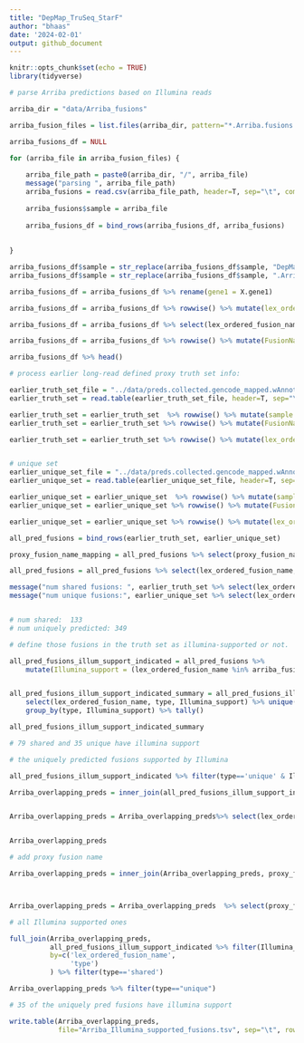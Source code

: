 ```yaml
---
title: "DepMap_TruSeq_StarF"
author: "bhaas"
date: '2024-02-01'
output: github_document
---
```


```r
knitr::opts_chunk$set(echo = TRUE)
library(tidyverse)
```


```r

# parse Arriba predictions based on Illumina reads

arriba_dir = "data/Arriba_fusions"

arriba_fusion_files = list.files(arriba_dir, pattern="*.Arriba.fusions.tsv.gz")

arriba_fusions_df = NULL

for (arriba_file in arriba_fusion_files) {
    
    arriba_file_path = paste0(arriba_dir, "/", arriba_file)
    message("parsing ", arriba_file_path)
    arriba_fusions = read.csv(arriba_file_path, header=T, sep="\t", com='')
    
    arriba_fusions$sample = arriba_file
    
    arriba_fusions_df = bind_rows(arriba_fusions_df, arriba_fusions)
    
    
}

arriba_fusions_df$sample = str_replace(arriba_fusions_df$sample, "DepMap_v1v2mrgd_", "")
arriba_fusions_df$sample = str_replace(arriba_fusions_df$sample, ".Arriba.fusions.tsv.gz", "")

arriba_fusions_df = arriba_fusions_df %>% rename(gene1 = X.gene1)

arriba_fusions_df = arriba_fusions_df %>% rowwise() %>% mutate(lex_ordered_fusion_name = paste0(sample, "|", paste0(collapse="--", sort(c(gene1, gene2)))))

arriba_fusions_df = arriba_fusions_df %>% select(lex_ordered_fusion_name, sample, gene1, gene2, confidence, split_reads1, split_reads2)

arriba_fusions_df = arriba_fusions_df %>% rowwise() %>% mutate(FusionName = paste0(collapse="--", c(gene1, gene2) ) )

arriba_fusions_df %>% head()

```


```r

# process earlier long-read defined proxy truth set info:

earlier_truth_set_file = "../data/preds.collected.gencode_mapped.wAnnot.filt.pass.proxy_assignments.byProgAgree.min_2.truth_set"
earlier_truth_set = read.table(earlier_truth_set_file, header=T, sep="\t") %>% mutate(type='shared')

earlier_truth_set = earlier_truth_set  %>% rowwise() %>% mutate(sample = str_split(proxy_fusion_name, "\\|")[[1]][1])
earlier_truth_set = earlier_truth_set %>% rowwise() %>% mutate(FusionName = str_split(proxy_fusion_name, "\\|")[[1]][2])

earlier_truth_set = earlier_truth_set %>% rowwise() %>% mutate(lex_ordered_fusion_name = paste0(sample, "|", paste0(collapse="--", sort(str_split(FusionName, "--")[[1]])))) 


# unique set
earlier_unique_set_file = "../data/preds.collected.gencode_mapped.wAnnot.filt.pass.proxy_assignments.byProgAgree.min_2.unique_set"
earlier_unique_set = read.table(earlier_unique_set_file, header=T, sep="\t") %>% mutate(type='unique')

earlier_unique_set = earlier_unique_set  %>% rowwise() %>% mutate(sample = str_split(proxy_fusion_name, "\\|")[[1]][1])
earlier_unique_set = earlier_unique_set %>% rowwise() %>% mutate(FusionName = str_split(proxy_fusion_name, "\\|")[[1]][2])

earlier_unique_set = earlier_unique_set %>% rowwise() %>% mutate(lex_ordered_fusion_name = paste0(sample, "|", paste0(collapse="--", sort(str_split(FusionName, "--")[[1]])))) 

all_pred_fusions = bind_rows(earlier_truth_set, earlier_unique_set) 

proxy_fusion_name_mapping = all_pred_fusions %>% select(proxy_fusion_name, lex_ordered_fusion_name) %>% unique()


```


```r


all_pred_fusions = all_pred_fusions %>% select(lex_ordered_fusion_name, type) %>% unique()

message("num shared fusions: ", earlier_truth_set %>% select(lex_ordered_fusion_name) %>% unique() %>% nrow() )
message("num unique fusions:", earlier_unique_set %>% select(lex_ordered_fusion_name) %>% unique() %>% nrow() )


# num shared:  133
# num uniquely predicted: 349

```






```r

# define those fusions in the truth set as illumina-supported or not.

all_pred_fusions_illum_support_indicated = all_pred_fusions %>% 
    mutate(Illumina_support = (lex_ordered_fusion_name %in% arriba_fusions_df$lex_ordered_fusion_name))


all_pred_fusions_illum_support_indicated_summary = all_pred_fusions_illum_support_indicated %>% 
    select(lex_ordered_fusion_name, type, Illumina_support) %>% unique() %>% 
    group_by(type, Illumina_support) %>% tally()

all_pred_fusions_illum_support_indicated_summary

# 79 shared and 35 unique have illumina support

```

```r

# the uniquely predicted fusions supported by Illumina

all_pred_fusions_illum_support_indicated %>% filter(type=='unique' & Illumina_support) %>% arrange(lex_ordered_fusion_name)


```



```r

Arriba_overlapping_preds = inner_join(all_pred_fusions_illum_support_indicated, arriba_fusions_df, by='lex_ordered_fusion_name', multiple='all')


Arriba_overlapping_preds = Arriba_overlapping_preds%>% select(lex_ordered_fusion_name, sample, type, FusionName) %>% unique()


Arriba_overlapping_preds
```


```r
# add proxy fusion name

Arriba_overlapping_preds = inner_join(Arriba_overlapping_preds, proxy_fusion_name_mapping, by='lex_ordered_fusion_name')



Arriba_overlapping_preds = Arriba_overlapping_preds  %>% select(proxy_fusion_name, type, sample, FusionName, lex_ordered_fusion_name)
```




```r

# all Illumina supported ones

full_join(Arriba_overlapping_preds,
          all_pred_fusions_illum_support_indicated %>% filter(Illumina_support),
          by=c('lex_ordered_fusion_name',
               'type')
          ) %>% filter(type=='shared')

```






```r

Arriba_overlapping_preds %>% filter(type=="unique")

# 35 of the uniquely pred fusions have illumina support

```



```r

write.table(Arriba_overlapping_preds, 
            file="Arriba_Illumina_supported_fusions.tsv", sep="\t", row.names=F, quote=F)


```






